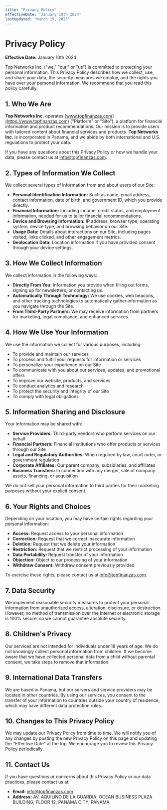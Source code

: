 ```yaml
---
title: "Privacy Policy"
effectiveDate: "January 10th 2024"
lastUpdated: "March 15, 2025"
---
```


# Privacy Policy

**Effective Date:** January 10th 2024

Top Networks Inc. ("we," "our," or "us") is committed to protecting your personal information. This Privacy Policy describes how we collect, use, and share your data, the security measures we employ, and the rights you have over your personal information. We recommend that you read this policy carefully.

## 1. Who We Are

**Top Networks Inc.** operates [www.topfinanzas.com](https://www.topfinanzas.com) ("Platform" or "Site"), a platform for financial information and product recommendations. Our mission is to provide users with tailored content about financial services and products. **Top Networks Inc.** is incorporated in Panama, and we abide by both international and U.S. regulations to protect your data.

If you have any questions about this Privacy Policy or how we handle your data, please contact us at [info@topfinanzas.com](mailto:info@topfinanzas.com).

## 2. Types of Information We Collect

We collect several types of information from and about users of our Site:

- **Personal Identification Information:** Such as name, email address, contact information, date of birth, and government ID, which you provide directly.
- **Financial Information:** Including income, credit status, and employment information, needed for us to tailor financial recommendations.
- **Device and Browsing Information:** IP address, browser type, operating system, device type, and browsing behavior on our Site.
- **Usage Data:** Details about interactions on our Site, including pages visited, links clicked, and other engagement metrics.
- **Geolocation Data:** Location information if you have provided consent through your device settings.

## 3. How We Collect Information

We collect information in the following ways:

- **Directly From You:** Information you provide when filling out forms, signing up for newsletters, or contacting us.
- **Automatically Through Technology:** We use cookies, web beacons, and other tracking technologies to automatically gather information as you navigate through the Site.
- **From Third-Party Partners:** We may receive information from partners for marketing, legal compliance, and enhanced services.

## 4. How We Use Your Information

We use the information we collect for various purposes, including:

- To provide and maintain our services
- To process and fulfill your requests for information or services
- To personalize your experience on our Site
- To communicate with you about our services, updates, and promotional offers
- To improve our website, products, and services
- To conduct analytics and research
- To protect the security and integrity of our Site
- To comply with legal obligations

## 5. Information Sharing and Disclosure

Your information may be shared with:

- **Service Providers:** Third-party vendors who perform services on our behalf
- **Financial Partners:** Financial institutions who offer products or services through our Site
- **Legal and Regulatory Authorities:** When required by law, court order, or government regulation
- **Corporate Affiliates:** Our parent company, subsidiaries, and affiliates
- **Business Transfers:** In connection with any merger, sale of company assets, financing, or acquisition

We do not sell your personal information to third parties for their marketing purposes without your explicit consent.

## 6. Your Rights and Choices

Depending on your location, you may have certain rights regarding your personal information:

- **Access:** Request access to your personal information
- **Correction:** Request that we correct inaccurate information
- **Deletion:** Request that we delete your information
- **Restriction:** Request that we restrict processing of your information
- **Data Portability:** Request transfer of your information
- **Objection:** Object to our processing of your information
- **Withdraw Consent:** Withdraw consent previously provided

To exercise these rights, please contact us at [info@topfinanzas.com](mailto:info@topfinanzas.com).

## 7. Data Security

We implement reasonable security measures to protect your personal information from unauthorized access, alteration, disclosure, or destruction. However, no method of transmission over the Internet or electronic storage is 100% secure, so we cannot guarantee absolute security.

## 8. Children's Privacy

Our services are not intended for individuals under 18 years of age. We do not knowingly collect personal information from children. If we become aware that we have collected personal data from a child without parental consent, we take steps to remove that information.

## 9. International Data Transfers

We are based in Panama, but our servers and service providers may be located in other countries. By using our services, you consent to the transfer of your information to countries outside your country of residence, which may have different data protection rules.

## 10. Changes to This Privacy Policy

We may update our Privacy Policy from time to time. We will notify you of any changes by posting the new Privacy Policy on this page and updating the "Effective Date" at the top. We encourage you to review this Privacy Policy periodically.

## 11. Contact Us

If you have questions or concerns about this Privacy Policy or our data practices, please contact us at:

- **Email:** [info@topfinanzas.com](mailto:info@topfinanzas.com)
- **Address:** AV. AQUILINO DE LA GUARDIA, OCEAN BUSINESS PLAZA BUILDING, FLOOR 12, PANAMA CITY, PANAMA
